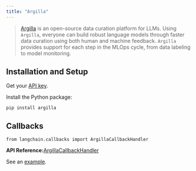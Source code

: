 ```yaml
---
title: "Argilla"
---
```


> [Argilla](https://argilla.io/) is an open-source data curation platform for LLMs. Using `Argilla`, everyone can build robust language models through faster data curation using both human and machine feedback. `Argilla` provides support for each step in the MLOps cycle, from data labeling to model monitoring.

## Installation and Setup

Get your [API key](https://platform.openai.com/account/api-keys).

Install the Python package:

```
pip install argilla
```

## Callbacks

```
from langchain.callbacks import ArgillaCallbackHandler
```

**API Reference:**[ArgillaCallbackHandler](https://python.langchain.com/api_reference/community/callbacks/langchain_community.callbacks.argilla_callback.ArgillaCallbackHandler.html)

See an [example](/oss/integrations/callbacks/argilla).
